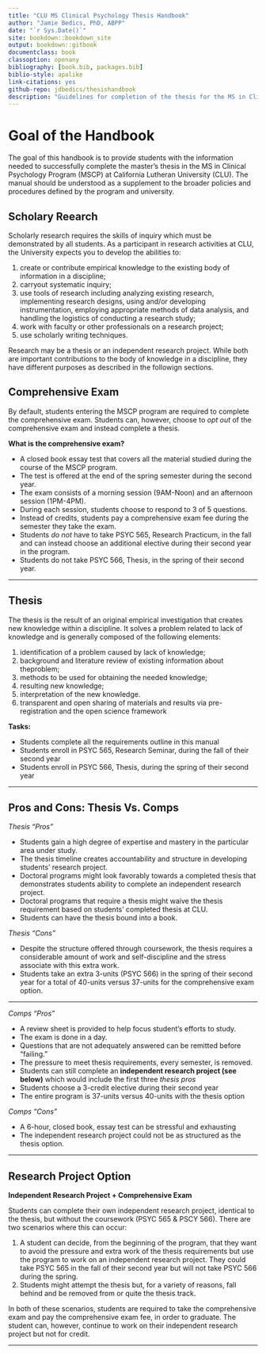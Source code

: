 ```yaml
--- 
title: "CLU MS Clinical Psychology Thesis Handbook"
author: "Jamie Bedics, PhD, ABPP"
date: "`r Sys.Date()`"
site: bookdown::bookdown_site
output: bookdown::gitbook
documentclass: book
classoption: openany
bibliography: [book.bib, packages.bib]
biblio-style: apalike
link-citations: yes
github-repo: jdbedics/thesishandbook
description: "Guidelines for completion of the thesis for the MS in Clinical Psychology Program at CLU."
---
```


# Goal of the Handbook

The goal of this handbook is to provide students with the information needed to successfully complete the master's thesis in the MS in Clinical Psychology Program (MSCP) at California Lutheran University (CLU).  The manual should be understood as a supplement to the broader policies and procedures defined by the program and university. 

## Scholary Reearch

Scholarly research requires the skills of inquiry which must be demonstrated by all students. As a participant in research activities at CLU, the University expects you to develop the abilities to:

  1. create or contribute empirical knowledge to the existing body of information in a discipline;
  2. carryout systematic inquiry;
  3. use tools of research including analyzing existing research, implementing research designs, using and/or developing instrumentation, employing appropriate methods of data analysis, and handling the logistics of conducting a research study;
  4. work with faculty or other professionals on a research project;
  5. use scholarly writing techniques.

Research may be a thesis or an independent research project. While both are important contributions to the body of knowledge in a discipline, they have different purposes as described in the followign sections.


## Comprehensive Exam

By default, students entering the MSCP program are required to complete the comprehensive exam.  Students can, however, choose to _opt out_ of the comprehensive exam and instead complete a thesis.

**What is the comprehensive exam?**

  * A closed book essay test that covers all the material studied during the course 
      of the MSCP program.  
  * The test is offered at the end of the spring semester during the second year. 
  * The exam consists of a morning session (9AM-Noon) and an afternoon session (1PM-4PM).
  * During each session, students choose to respond to 3 of 5 questions.
  * Instead of credits, students pay a comprehensive exam fee during the semester they 
      take the exam.
  * Students *do not* have to take PSYC 565, Research Practicum, in the fall and can instead choose an 
      additional elective during their second year in the program.
  * Students do not take PSYC 566, Thesis, in the spring of their second year. 

___

## Thesis

The thesis is the result of an original empirical investigation that creates new knowledge within a discipline. It solves a problem related to lack of knowledge and is generally composed of the following elements:

  1. identification of a problem caused by lack of knowledge;
  2. background and literature review of existing information about theproblem; 
  3. methods to be used for obtaining the needed knowledge;
  4. resulting new knowledge;
  5. interpretation of the new knowledge.
  6. transparent and open sharing of materials and results via pre-registration and the open science framework 

**Tasks:**

  * Students complete all the requirements outline in this manual
  * Students enroll in PSYC 565, Research Seminar, during the fall of their second year
  * Students enroll in PSYC 566, Thesis, during the spring of their second year

___

## Pros and Cons: Thesis Vs. Comps

*Thesis "Pros"*
  
  * Students gain a high degree of expertise and mastery in the particular area under study.
  * The thesis timeline creates accountability and structure in developing students' research project.
  * Doctoral programs might look favorably towards a completed thesis that demonstrates students ability to complete an independent research project.
  * Doctoral programs that require a thesis might waive the thesis requirement based on students' completed thesis at CLU.
  * Students can have the thesis bound into a book.

*Thesis "Cons"*
  
  * Despite the structure offered through coursework, the thesis requires a considerable amount of work and self-discipline and the stress associate with this extra work.
  * Students take an extra 3-units (PSYC 566) in the spring of their second year for a total of 40-units versus 37-units for the comprehensive exam option. 

___

  
*Comps "Pros"*
  
  * A review sheet is provided to help focus student's efforts to study.
  * The exam is done in a day.
  * Questions that are not adequately answered can be remitted before "failing."
  * The pressure to meet thesis requirements, every semester, is removed.
  * Students can still complete an **independent research project (see below)** which would include the first three *thesis pros*
  * Students choose a 3-credit elective during their second year
  * The entire program is 37-units versus 40-units with the thesis option
  
*Comps "Cons"*
 
  * A 6-hour, closed book, essay test can be stressful and exhausting
  * The independent research project could not be as structured as the thesis option.
  
___

## Research Project Option

**Independent Research Project + Comprehensive Exam** 

Students can complete their own independent research project, identical to the thesis, but without the coursework (PSYC 565 & PSCY 566).  There are two scenarios where this can occur:

  1. A student can decide, from the beginning of the program, that they want to avoid the pressure and extra work of the thesis requirements but use the program to work on an independent research project.  They could take PSYC 565 in the fall of their second year but will not take PSYC 566 during the spring.
  2. Students might attempt the thesis but, for a variety of reasons, fall behind and be removed from or quite the thesis track.
    
In both of these scenarios, students are required to take the comprehensive exam and pay the comprehensive exam fee, in order to graduate.  The student can, however, continue to work on their independent research project but not for credit.

___

